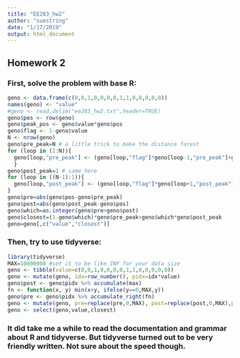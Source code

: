 ```yaml
---
title: "EE283_hw2"
author: "suestring"
date: "1/17/2019"
output: html_document
---
```


## Homework 2
### First, solve the problem with base R:
```r
geno <- data.frame(c(0,0,1,0,0,0,0,1,1,0,0,0,0,0))
names(geno) <- "value"
#geno <- read.delim("ee283_hw2.txt",header=TRUE)
geno$pos <- row(geno)
geno$peak_pos <- geno$value*geno$pos
geno$flag <- 1-geno$value
N <- nrow(geno)
geno$pre_peak=N # a little trick to make the distance farest
for (loop in (2:N)){
  geno[loop,"pre_peak"] <- (geno[loop,"flag"]*geno[loop-1,"pre_peak"]+geno[loop,"peak_pos"])
  }
geno$post_peak=1 # same here
for (loop in ((N-1):1)){
  geno[loop,"post_peak"] <- (geno[loop,"flag"]*geno[loop+1,"post_peak"]+geno[loop,"peak_pos"])
}
geno$pre=abs(geno$pos-geno$pre_peak)
geno$post=abs(geno$post_peak-geno$pos)
geno$which=as.integer(geno$pre>geno$post)
geno$closest=(1-geno$which)*geno$pre_peak+geno$which*geno$post_peak
geno=geno[,c("value","closest")]
```

### Then, try to use tidyverse:
```r
library(tidyverse)
MAX=10000000 #set it to be like INF for your data size
geno <- tibble(value=c(0,0,1,0,0,0,0,1,1,0,0,0,0,0))
geno <- mutate(geno, idx=row_number(), pidx=idx*value)
geno$post <- geno$pidx %>% accumulate(max)
fn <- function(x, y) min(x+y, ifelse(y==0,MAX,y))
geno$pre <- geno$pidx %>% accumulate_right(fn)
geno <- mutate(geno, pre=replace(pre,0,MAX), post=replace(post,0,MAX),preD=pre-idx, postD=abs(idx-post),closest=ifelse(preD>postD,post,pre))
geno <- select(geno,value,closest)
```
### It did take me a while to read the documentation and grammar about R and tidyverse. But tidyverse turned out to be very friendly written. Not sure about the speed though.

